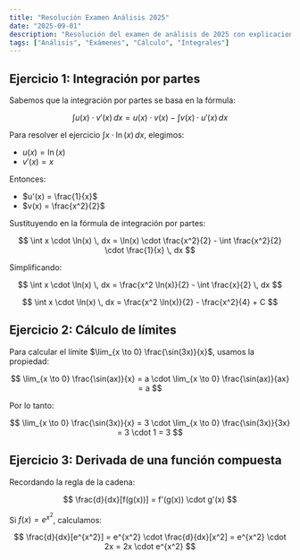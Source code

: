 ```yaml
---
title: "Resolución Examen Análisis 2025"
date: "2025-09-01"
description: "Resolución del examen de análisis de 2025 con explicaciones detalladas."
tags: ["Análisis", "Exámenes", "Cálculo", "Integrales"]
---
```


## Ejercicio 1: Integración por partes

Sabemos que la integración por partes se basa en la fórmula:

$$
\int u(x) \cdot v'(x) \, dx = u(x) \cdot v(x) - \int v(x) \cdot u'(x) \, dx
$$

Para resolver el ejercicio $\int x \cdot \ln(x) \, dx$, elegimos:
- $u(x) = \ln(x)$
- $v'(x) = x$

Entonces:
- $u'(x) = \frac{1}{x}$
- $v(x) = \frac{x^2}{2}$

Sustituyendo en la fórmula de integración por partes:

$$
\int x \cdot \ln(x) \, dx = \ln(x) \cdot \frac{x^2}{2} - \int \frac{x^2}{2} \cdot \frac{1}{x} \, dx
$$

Simplificando:

$$
\int x \cdot \ln(x) \, dx = \frac{x^2 \ln(x)}{2} - \int \frac{x}{2} \, dx
$$

$$
\int x \cdot \ln(x) \, dx = \frac{x^2 \ln(x)}{2} - \frac{x^2}{4} + C
$$

## Ejercicio 2: Cálculo de límites

Para calcular el límite $\lim_{x \to 0} \frac{\sin(3x)}{x}$, usamos la propiedad:

$$
\lim_{x \to 0} \frac{\sin(ax)}{x} = a \cdot \lim_{x \to 0} \frac{\sin(ax)}{ax} = a
$$

Por lo tanto:

$$
\lim_{x \to 0} \frac{\sin(3x)}{x} = 3 \cdot \lim_{x \to 0} \frac{\sin(3x)}{3x} = 3 \cdot 1 = 3
$$

## Ejercicio 3: Derivada de una función compuesta

Recordando la regla de la cadena:

$$
\frac{d}{dx}[f(g(x))] = f'(g(x)) \cdot g'(x)
$$

Si $f(x) = e^{x^2}$, calculamos:

$$
\frac{d}{dx}[e^{x^2}] = e^{x^2} \cdot \frac{d}{dx}[x^2] = e^{x^2} \cdot 2x = 2x \cdot e^{x^2}
$$